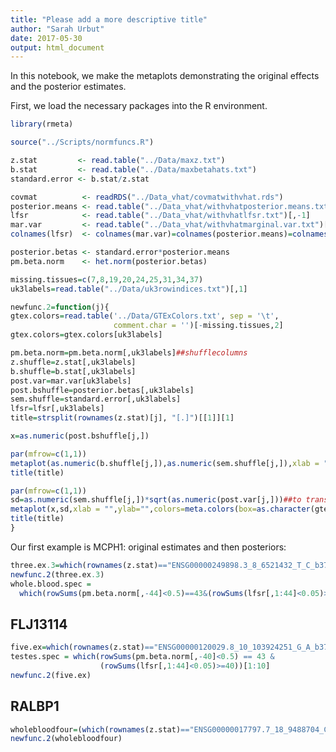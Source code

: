 ```yaml
---
title: "Please add a more descriptive title"
author: "Sarah Urbut"
date: 2017-05-30
output: html_document
---
```


In this notebook, we make the metaplots demonstrating the original effects and 
the posterior estimates.

First, we load the necessary packages into the R environment.

```r
library(rmeta)
```



```r
source("../Scripts/normfuncs.R")

z.stat         <- read.table("../Data/maxz.txt")
b.stat         <- read.table("../Data/maxbetahats.txt")
standard.error <- b.stat/z.stat

covmat          <- readRDS("../Data_vhat/covmatwithvhat.rds")
posterior.means <- read.table("../Data_vhat/withvhatposterior.means.txt")[,-1]
lfsr            <- read.table("../Data_vhat/withvhatlfsr.txt")[,-1]
mar.var         <- read.table("../Data_vhat/withvhatmarginal.var.txt")[,-1]
colnames(lfsr)  <- colnames(mar.var)=colnames(posterior.means)=colnames(z.stat)

posterior.betas <- standard.error*posterior.means
pm.beta.norm    <- het.norm(posterior.betas)

missing.tissues=c(7,8,19,20,24,25,31,34,37)
uk3labels=read.table("../Data/uk3rowindices.txt")[,1]

newfunc.2=function(j){
gtex.colors=read.table('../Data/GTExColors.txt', sep = '\t', 
                       comment.char = '')[-missing.tissues,2]
gtex.colors=gtex.colors[uk3labels]

pm.beta.norm=pm.beta.norm[,uk3labels]##shufflecolumns
z.shuffle=z.stat[,uk3labels]
b.shuffle=b.stat[,uk3labels]
post.var=mar.var[uk3labels]
post.bshuffle=posterior.betas[,uk3labels]
sem.shuffle=standard.error[,uk3labels]
lfsr=lfsr[,uk3labels]
title=strsplit(rownames(z.stat)[j], "[.]")[[1]][1]

x=as.numeric(post.bshuffle[j,])

par(mfrow=c(1,1))
metaplot(as.numeric(b.shuffle[j,]),as.numeric(sem.shuffle[j,]),xlab = "",ylab="",colors=meta.colors(box=as.character(gtex.colors)),xlim=c(-1,1))
title(title)

par(mfrow=c(1,1))
sd=as.numeric(sem.shuffle[j,])*sqrt(as.numeric(post.var[j,]))##to transform to posterior sd of beta
metaplot(x,sd,xlab = "",ylab="",colors=meta.colors(box=as.character(gtex.colors)),xlim=c(-1,1))
title(title)
}
```

Our first example is MCPH1: original estimates and then posteriors:

```r
three.ex.3=which(rownames(z.stat)=="ENSG00000249898.3_8_6521432_T_C_b37")
newfunc.2(three.ex.3)
whole.blood.spec = 
  which(rowSums(pm.beta.norm[,-44]<0.5)==43&(rowSums(lfsr[,1:44]<0.05)>=40))
```

## FLJ13114 

```r
five.ex=which(rownames(z.stat)=="ENSG00000120029.8_10_103924251_G_A_b37")
testes.spec = which(rowSums(pm.beta.norm[,-40]<0.5) == 43 &
                    (rowSums(lfsr[,1:44]<0.05)>=40))[1:10]
newfunc.2(five.ex)
```
 
## RALBP1

```r
wholebloodfour=(which(rownames(z.stat)=="ENSG00000017797.7_18_9488704_C_T_b37"))
newfunc.2(wholebloodfour)
```




